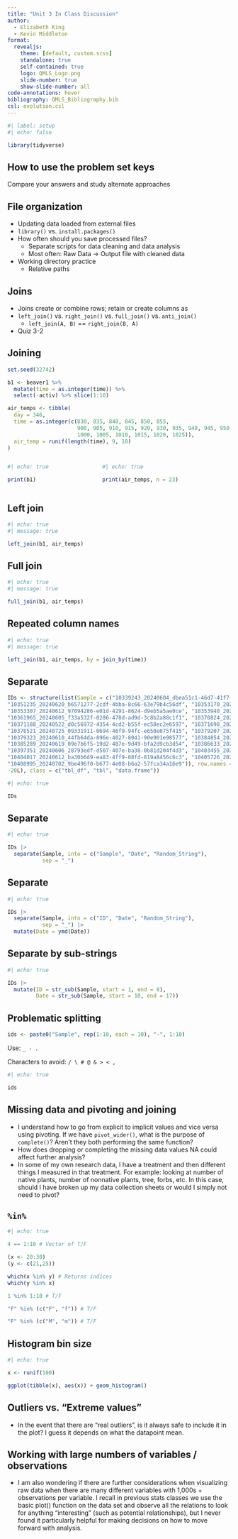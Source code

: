 ```yaml
---
title: "Unit 3 In Class Discussion"
author:
  - Elizabeth King
  - Kevin Middleton
format:
  revealjs:
    theme: [default, custom.scss]
    standalone: true
    self-contained: true
    logo: QMLS_Logo.png
    slide-number: true
    show-slide-number: all
code-annotations: hover
bibliography: QMLS_Bibliography.bib
csl: evolution.csl
---
```


```r
#| label: setup
#| echo: false

library(tidyverse)
```


## How to use the problem set keys

Compare your answers and study alternate approaches


## File organization

- Updating data loaded from external files
- `library()` vs. `install.packages()`
- How often should you save processed files?
    - Separate scripts for data cleaning and data analysis
    - Most often: Raw Data $\rightarrow$ Output file with cleaned data
- Working directory practice
    - Relative paths


## Joins

- Joins create or combine rows; retain or create columns as
- `left_join()` vs. `right_join()` vs. `full_join()` vs. `anti_join()`
    - `left_join(A, B)` == `right_join(B, A)`
- Quiz 3-2


## Joining

```r
set.seed(32742)

b1 <- beaver1 %>%
  mutate(time = as.integer(time)) %>%
  select(-activ) %>% slice(1:10)

air_temps <- tibble(
  day = 346,
  time = as.integer(c(830, 835, 840, 845, 850, 855,
                      900, 905, 910, 915, 920, 930, 935, 940, 945, 950, 955,
                      1000, 1005, 1010, 1015, 1020, 1025)),
  air_temp = runif(length(time), 9, 10)
)
```


:::: {.columns}

::: {.column width="40%"}
```r
#| echo: true

print(b1)
```
:::

::: {.column width="60%"}
```r
#| echo: true

print(air_temps, n = 23)
```
:::

::::


## Left join

```r
#| echo: true
#| message: true

left_join(b1, air_temps)
```


## Full join

```r
#| echo: true
#| message: true

full_join(b1, air_temps)
```


## Repeated column names

```r
#| echo: true
#| message: true

left_join(b1, air_temps, by = join_by(time))
```


## Separate

```r
IDs <- structure(list(Sample = c("10339243_20240604_dbea51c1-46d7-41f7-9cc9-bb3eabc41326", 
"10351235_20240620_b6571277-2cdf-4bba-8c66-63e79b4c56df", "10353170_20240607_78232c77-f77f-42ba-86a1-898485970ebb", 
"10353307_20240612_97094286-e01d-4291-8624-d9eb5a5ae0ce", "10353940_20240613_a2471b7a-07b5-4e44-8e30-20485101147b", 
"10361965_20240605_f33a532f-0286-478d-ad9d-3c8b2a88c1f1", "10370824_20240613_99dda9ae-d870-4029-956d-8f71d7c2dfc3", 
"10371188_20240522_d0c56972-4354-4cd2-b55f-ec58ec2e6597", "10371698_20240610_eecbdc43-bf70-4f81-857f-ef85207fde43", 
"10378521_20240725_09331911-0694-46f9-94fc-e650e075f415", "10379207_20240314_a20a47a7-7605-4726-a34d-06292597b94a", 
"10379323_20240610_44fb64da-896e-4027-8041-90e901e98577", "10384854_20240619_1cc47e47-5cbc-478e-ab53-1073c10ae392", 
"10385289_20240619_09e7b6f5-19d2-487e-9d49-bfa2d9cb3d54", "10386633_20240722_1bc766ab-bd55-49cd-8597-7c59a741fdf0", 
"10397351_20240606_28793edf-d507-407e-ba38-0b81d204f4d3", "10403455_20240619_f65a4b72-3542-4c00-b058-a4d411d20b50", 
"10404017_20240612_ba30b6d9-ea83-4ff9-88fd-819a8456c6c3", "10405726_20240626_eb28d39c-633e-430a-bf13-8b5df2164ca3", 
"10408995_20240702_9be496f0-b677-4e08-b6a2-57fca34a16e9")), row.names = c(NA, 
-20L), class = c("tbl_df", "tbl", "data.frame"))
```

```r
#| echo: true

IDs
```


## Separate

```r
#| echo: true

IDs |> 
  separate(Sample, into = c("Sample", "Date", "Random_String"),
           sep = "_")
```


## Separate

```r
#| echo: true

IDs |> 
  separate(Sample, into = c("ID", "Date", "Random_String"),
           sep = "_") |> 
  mutate(Date = ymd(Date))
```


## Separate by sub-strings

```r
#| echo: true

IDs |> 
  mutate(ID = str_sub(Sample, start = 1, end = 8),
         Date = str_sub(Sample, start = 10, end = 17))
```


## Problematic splitting

```r
ids <- paste0("Sample", rep(1:10, each = 10), "-", 1:10)
```

Use: `_ - .`

Characters to avoid: `/ \ # @ & > < ,`

```r
#| echo: true

ids
```


## Missing data and pivoting and joining {.smaller}

- I understand how to go from explicit to implicit values and vice versa using pivoting. If we have `pivot_wider()`, what is the purpose of `complete()`? Aren't they both performing the same function?
- How does dropping or completing the missing data values NA could affect further analysis?
- In some of my own research data, I have a treatment and then different things I measured in that treatment. For example: looking at number of native plants, number of nonnative plants, tree, forbs, etc. In this case, should I have broken up my data collection sheets or would I simply not need to pivot?


## `%in%`

```r
#| echo: true

4 == 1:10 # Vector of T/F

(x <- 20:30)
(y <- c(21,25))

which(x %in% y) # Returns indices
which(y %in% x)

1 %in% 1:10 # T/F

"F" %in% (c("F", "f")) # T/F

"F" %in% (c("M", "m")) # T/F
```


## Histogram bin size

```r
#| echo: true

x <- runif(100)

ggplot(tibble(x), aes(x)) + geom_histogram()
```


## Outliers vs. "Extreme values"

- In the event that there are "real outliers", is it always safe to include it in the plot? I guess it depends on what the datapoint mean.


## Working with large numbers of variables / observations

- I am also wondering if there are further considerations when visualizing raw data when there are many different variables with 1,000s +  observations per variable. I recall in previous stats classes we use the basic plot() function on the data set and observe all the relations to look for anything "interesting" (such as potential relationships), but I never found it particularly helpful for making decisions on how to move forward with analysis.

